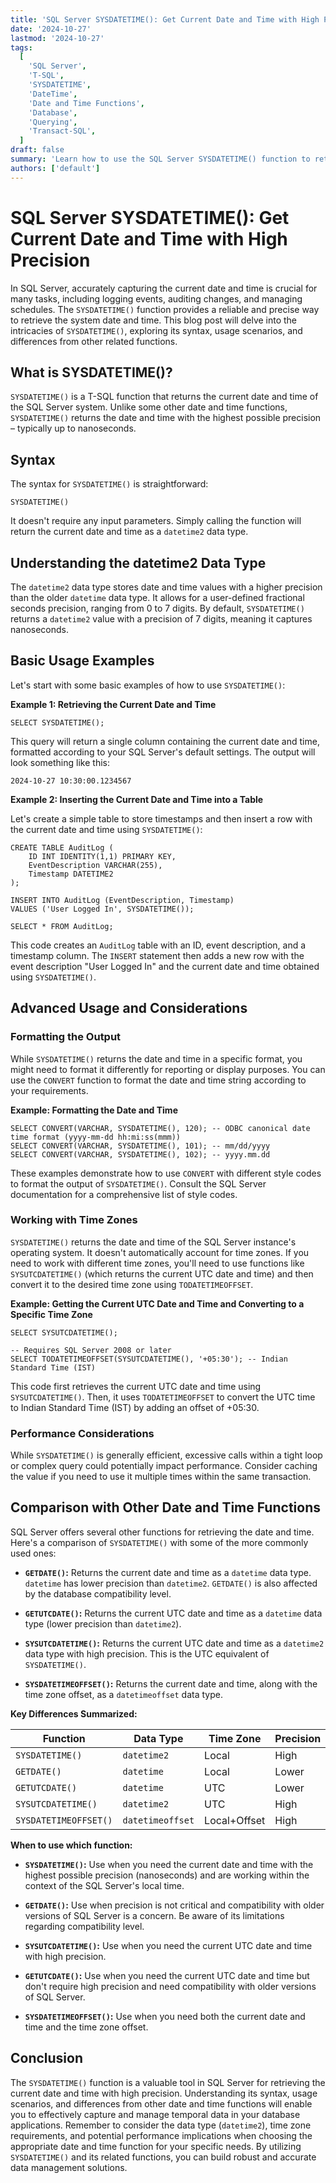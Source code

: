 ```yaml
---
title: 'SQL Server SYSDATETIME(): Get Current Date and Time with High Precision'
date: '2024-10-27'
lastmod: '2024-10-27'
tags:
  [
    'SQL Server',
    'T-SQL',
    'SYSDATETIME',
    'DateTime',
    'Date and Time Functions',
    'Database',
    'Querying',
    'Transact-SQL',
  ]
draft: false
summary: 'Learn how to use the SQL Server SYSDATETIME() function to retrieve the current date and time with the highest possible precision. This comprehensive guide covers syntax, usage, examples, and comparisons with other date and time functions.'
authors: ['default']
---
```


# SQL Server SYSDATETIME(): Get Current Date and Time with High Precision

In SQL Server, accurately capturing the current date and time is crucial for many tasks, including logging events, auditing changes, and managing schedules. The `SYSDATETIME()` function provides a reliable and precise way to retrieve the system date and time. This blog post will delve into the intricacies of `SYSDATETIME()`, exploring its syntax, usage scenarios, and differences from other related functions.

## What is SYSDATETIME()?

`SYSDATETIME()` is a T-SQL function that returns the current date and time of the SQL Server system. Unlike some other date and time functions, `SYSDATETIME()` returns the date and time with the highest possible precision – typically up to nanoseconds.

## Syntax

The syntax for `SYSDATETIME()` is straightforward:

```plaintext
SYSDATETIME()
```

It doesn't require any input parameters. Simply calling the function will return the current date and time as a `datetime2` data type.

## Understanding the datetime2 Data Type

The `datetime2` data type stores date and time values with a higher precision than the older `datetime` data type. It allows for a user-defined fractional seconds precision, ranging from 0 to 7 digits. By default, `SYSDATETIME()` returns a `datetime2` value with a precision of 7 digits, meaning it captures nanoseconds.

## Basic Usage Examples

Let's start with some basic examples of how to use `SYSDATETIME()`:

**Example 1: Retrieving the Current Date and Time**

```plaintext
SELECT SYSDATETIME();
```

This query will return a single column containing the current date and time, formatted according to your SQL Server's default settings. The output will look something like this:

```
2024-10-27 10:30:00.1234567
```

**Example 2: Inserting the Current Date and Time into a Table**

Let's create a simple table to store timestamps and then insert a row with the current date and time using `SYSDATETIME()`:

```plaintext
CREATE TABLE AuditLog (
    ID INT IDENTITY(1,1) PRIMARY KEY,
    EventDescription VARCHAR(255),
    Timestamp DATETIME2
);

INSERT INTO AuditLog (EventDescription, Timestamp)
VALUES ('User Logged In', SYSDATETIME());

SELECT * FROM AuditLog;
```

This code creates an `AuditLog` table with an ID, event description, and a timestamp column. The `INSERT` statement then adds a new row with the event description "User Logged In" and the current date and time obtained using `SYSDATETIME()`.

## Advanced Usage and Considerations

### Formatting the Output

While `SYSDATETIME()` returns the date and time in a specific format, you might need to format it differently for reporting or display purposes. You can use the `CONVERT` function to format the date and time string according to your requirements.

**Example: Formatting the Date and Time**

```plaintext
SELECT CONVERT(VARCHAR, SYSDATETIME(), 120); -- ODBC canonical date time format (yyyy-mm-dd hh:mi:ss(mmm))
SELECT CONVERT(VARCHAR, SYSDATETIME(), 101); -- mm/dd/yyyy
SELECT CONVERT(VARCHAR, SYSDATETIME(), 102); -- yyyy.mm.dd
```

These examples demonstrate how to use `CONVERT` with different style codes to format the output of `SYSDATETIME()`. Consult the SQL Server documentation for a comprehensive list of style codes.

### Working with Time Zones

`SYSDATETIME()` returns the date and time of the SQL Server instance's operating system. It doesn't automatically account for time zones. If you need to work with different time zones, you'll need to use functions like `SYSUTCDATETIME()` (which returns the current UTC date and time) and then convert it to the desired time zone using `TODATETIMEOFFSET`.

**Example: Getting the Current UTC Date and Time and Converting to a Specific Time Zone**

```plaintext
SELECT SYSUTCDATETIME();

-- Requires SQL Server 2008 or later
SELECT TODATETIMEOFFSET(SYSUTCDATETIME(), '+05:30'); -- Indian Standard Time (IST)
```

This code first retrieves the current UTC date and time using `SYSUTCDATETIME()`. Then, it uses `TODATETIMEOFFSET` to convert the UTC time to Indian Standard Time (IST) by adding an offset of +05:30.

### Performance Considerations

While `SYSDATETIME()` is generally efficient, excessive calls within a tight loop or complex query could potentially impact performance. Consider caching the value if you need to use it multiple times within the same transaction.

## Comparison with Other Date and Time Functions

SQL Server offers several other functions for retrieving the date and time. Here's a comparison of `SYSDATETIME()` with some of the more commonly used ones:

- **`GETDATE()`:** Returns the current date and time as a `datetime` data type. `datetime` has lower precision than `datetime2`. `GETDATE()` is also affected by the database compatibility level.

- **`GETUTCDATE()`:** Returns the current UTC date and time as a `datetime` data type (lower precision than `datetime2`).

- **`SYSUTCDATETIME()`:** Returns the current UTC date and time as a `datetime2` data type with high precision. This is the UTC equivalent of `SYSDATETIME()`.

- **`SYSDATETIMEOFFSET()`:** Returns the current date and time, along with the time zone offset, as a `datetimeoffset` data type.

**Key Differences Summarized:**

| Function              | Data Type        | Time Zone    | Precision |
| --------------------- | ---------------- | ------------ | --------- |
| `SYSDATETIME()`       | `datetime2`      | Local        | High      |
| `GETDATE()`           | `datetime`       | Local        | Lower     |
| `GETUTCDATE()`        | `datetime`       | UTC          | Lower     |
| `SYSUTCDATETIME()`    | `datetime2`      | UTC          | High      |
| `SYSDATETIMEOFFSET()` | `datetimeoffset` | Local+Offset | High      |

**When to use which function:**

- **`SYSDATETIME()`:** Use when you need the current date and time with the highest possible precision (nanoseconds) and are working within the context of the SQL Server's local time.

- **`GETDATE()`:** Use when precision is not critical and compatibility with older versions of SQL Server is a concern. Be aware of its limitations regarding compatibility level.

- **`SYSUTCDATETIME()`:** Use when you need the current UTC date and time with high precision.

- **`GETUTCDATE()`:** Use when you need the current UTC date and time but don't require high precision and need compatibility with older versions of SQL Server.

- **`SYSDATETIMEOFFSET()`:** Use when you need both the current date and time and the time zone offset.

## Conclusion

The `SYSDATETIME()` function is a valuable tool in SQL Server for retrieving the current date and time with high precision. Understanding its syntax, usage scenarios, and differences from other date and time functions will enable you to effectively capture and manage temporal data in your database applications. Remember to consider the data type (`datetime2`), time zone requirements, and potential performance implications when choosing the appropriate date and time function for your specific needs. By utilizing `SYSDATETIME()` and its related functions, you can build robust and accurate data management solutions.
